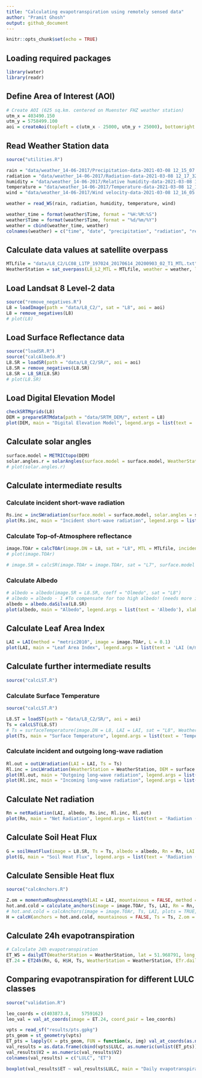 ```yaml
---
title: "Calculating evapotranspiration using remotely sensed data"
author: "Pramit Ghosh"
output: github_document
---
```


```r
knitr::opts_chunk$set(echo = TRUE)
```

## Loading required packages
```r
library(water)
library(readr)
```

## Define Area of Interest (AOI)
```r
# Create AOI (625 sq.km. centered on Muenster FHZ weather station)
utm_x = 403490.150
utm_y = 5758499.100
aoi = createAoi(topleft = c(utm_x - 25000, utm_y + 25000), bottomright = c(utm_x + 25000, utm_y - 25000), EPSG = 32632)
```

## Read Weather Station data
```r
source("utilities.R")

rain = "data/weather_14-06-2017/Precipitation-data-2021-03-08 12_15_07.csv"
radiation = "data/weather_14-06-2017/Radiation-data-2021-03-08 12_17_32.csv"
humidity = "data/weather_14-06-2017/Relative humidity-data-2021-03-08 12_16_26.csv"
temperature = "data/weather_14-06-2017/Temperature-data-2021-03-08 12_15_39.csv"
wind = "data/weather_14-06-2017/Wind velocity-data-2021-03-08 12_16_05.csv"

weather = read_WS(rain, radiation, humidity, temperature, wind)

weather_time = format(weather$Time, format = "%H:%M:%S")
weather$Time = format(weather$Time, format = "%d/%m/%Y")
weather = cbind(weather_time, weather)
colnames(weather) = c("time", "date", "precipitation", "radiation", "rel_humidity", "temperature", "wind_vel")

```

## Calculate data values at satellite overpass

```r
MTLfile = "data/L8_C2/LC08_L1TP_197024_20170614_20200903_02_T1_MTL.txt"
WeatherStation = sat_overpass(L8_L2_MTL = MTLfile, weather = weather, lat = 51.968791, long = 7.59513, elev = 60, height = 2)
```

## Load Landsat 8 Level-2 data
```r
source("remove_negatives.R")
L8 = loadImage(path = "data/L8_C2/", sat = "L8", aoi = aoi)
L8 = remove_negatives(L8)
# plot(L8)
```

## Load Surface Reflectance data
```r
source("loadSR.R")
source("calcAlbedo.R")
L8.SR = loadSR(path = "data/L8_C2/SR/", aoi = aoi)
L8.SR = remove_negatives(L8.SR)
L8.SR = L8_SR(L8.SR)
# plot(L8.SR)
```

## Load Digital Elevation Model
```r
checkSRTMgrids(L8)
DEM = prepareSRTMdata(path = "data/SRTM_DEM/", extent = L8)
plot(DEM, main = "Digital Elevation Model", legend.args = list(text = 'Elevation (m)'), xlab = "Easting (m)", ylab = "Northing (m)")
```

## Calculate solar angles
```r
surface.model = METRICtopo(DEM)
solar.angles.r = solarAngles(surface.model = surface.model, WeatherStation = WeatherStation, MTLfile)
# plot(solar.angles.r)
```

## Calculate intermediate results

### Calculate incident short-wave radiation
```r
Rs.inc = incSWradiation(surface.model = surface.model, solar.angles = solar.angles.r, WeatherStation = WeatherStation)
plot(Rs.inc, main = "Incident short-wave radiation", legend.args = list(text = 'Radiation (W/m^2)'), xlab = "Easting (m)", ylab = "Northing (m)")
```

### Calculate Top-of-Atmosphere reflectance
```r
image.TOAr = calcTOAr(image.DN = L8, sat = "L8", MTL = MTLfile, incidence.rel = solar.angles.r$incidence.rel, aoi = aoi)
# plot(image.TOAr)

# image.SR = calcSR(image.TOAr = image.TOAr, sat = "L7", surface.model = surface.model, incidence.hor = solar.angles.r$incidence.hor, WeatherStation = WeatherStation)
```
### Calculate Albedo
```r
# albedo = albedo(image.SR = L8.SR, coeff = "Olmedo", sat = "L8")
# albedo = albedo - 1 #To compensate for too high albedo! (needs more investigation)
albedo = albedo.daSilva(L8.SR)
plot(albedo, main = "Albedo", legend.args = list(text = 'Albedo'), xlab = "Easting (m)", ylab = "Northing (m)")
```

## Calculate Leaf Area Index
```r
LAI = LAI(method = "metric2010", image = image.TOAr, L = 0.1)
plot(LAI, main = "Leaf Area Index", legend.args = list(text = 'LAI (m/m)'), xlab = "Easting (m)", ylab = "Northing (m)")
```

## Calculate further intermediate results
```r
source("calcLST.R")
```

### Calculate Surface Temperature
```r
source("calcLST.R")

L8.ST = loadST(path = "data/L8_C2/SR/", aoi = aoi)
Ts = calcLST(L8.ST) 
# Ts = surfaceTemperature(image.DN = L8, LAI = LAI, sat = "L8", WeatherStation = WeatherStation, aoi = aoi, method = "SW")
plot(Ts, main = "Surface Temperature", legend.args = list(text = 'Temperature (K)'), xlab = "Easting (m)", ylab = "Northing (m)")
```

### Calculate incident and outgoing long-wave radiation
```r
Rl.out = outLWradiation(LAI = LAI, Ts = Ts)
Rl.inc = incLWradiation(WeatherStation = WeatherStation, DEM = surface.model$DEM, solar.angles = solar.angles.r, Ts = Ts)
plot(Rl.out, main = "Outgoing long-wave radiation", legend.args = list(text = 'Radiation (W/m^2)'), xlab = "Easting (m)", ylab = "Northing (m)")
plot(Rl.inc, main = "Incoming long-wave radiation", legend.args = list(text = 'Radiation (W/m^2)'), xlab = "Easting (m)", ylab = "Northing (m)")
```

## Calculate Net radiation
```r
Rn = netRadiation(LAI, albedo, Rs.inc, Rl.inc, Rl.out)
plot(Rn, main = "Net Radiation", legend.args = list(text = 'Radiation (W/m^2)'), xlab = "Easting (m)", ylab = "Northing (m)")
```

## Calculate Soil Heat Flux
```r
G = soilHeatFlux(image = L8.SR, Ts = Ts, albedo = albedo, Rn = Rn, LAI = LAI)
plot(G, main = "Soil Heat Flux", legend.args = list(text = 'Radiation (W/m^2)'), xlab = "Easting (m)", ylab = "Northing (m)")
```

## Calculate Sensible Heat flux
```r
source("calcAnchors.R")

Z.om = momentumRoughnessLength(LAI = LAI, mountainous = FALSE, method = "short.crops", surface.model = surface.model)
hot.and.cold = calculate_anchors(image = image.TOAr, Ts, LAI, Rn = Rn, G = G, plots = TRUE, albedo = albedo, Z.om = Z.om, n = 5, anchors.method = "flexible", WeatherStation = WeatherStation, verbose = TRUE)
# hot.and.cold = calcAnchors(image = image.TOAr, Ts, LAI, plots = TRUE, albedo = albedo, Z.om = Z.om, n = 5, anchors.method = "flexible", WeatherStation = WeatherStation, verbose = TRUE)
H = calcH(anchors = hot.and.cold, mountainous = FALSE, Ts = Ts, Z.om = Z.om, WeatherStation = WeatherStation, ETp.coef = 1.05, Z.om.ws = 0.03, DEM = DEM, Rn = Rn, G = G, verbose = TRUE)
```

## Calculate 24h evapotranspiration
```r
# Calculate 24h evapotranspiration
ET_WS = dailyET(WeatherStation = WeatherStation, lat = 51.968791, long = 7.59513, elev = 60, height = 2)
ET.24 = ET24h(Rn, G, H$H, Ts, WeatherStation = WeatherStation, ETr.daily = ET_WS)
```

## Comparing evapotranspiration for different LULC classes

```r
source("validation.R")

leo_coords = c(403873.8,	5759162)
leo_val = val_at_coords(image = ET.24, coord_pair = leo_coords)

vpts = read_sf("results/pts.gpkg")
pts_geom = st_geometry(vpts)
ET_pts = lapply(X = pts_geom, FUN = function(x, img) val_at_coords(as.numeric(x), img), ET.24)
val_results = as.data.frame(cbind(vpts$LULC, as.numeric(unlist(ET_pts))))
val_results$V2 = as.numeric(val_results$V2)
colnames(val_results) = c("LULC", "ET")

boxplot(val_results$ET ~ val_results$LULC, main = "Daily evapotranspiration for different LULC classes", xlab = "LULC class", ylab = "Evapotranspiration (mm)")

```


